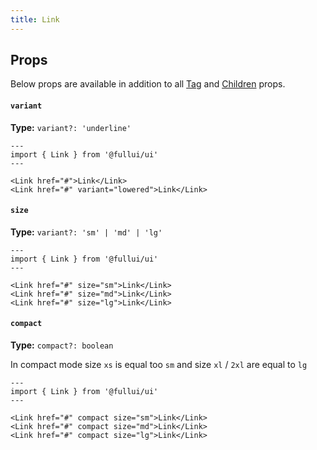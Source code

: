 ```yaml
---
title: Link
---
```


## Props
Below props are available in addition to all [Tag](/utility/tag) and [Children](/utility/children) props.

#### `variant`
**Type:** `variant?: 'underline'`
```astro live
---
import { Link } from '@fullui/ui'
---

<Link href="#">Link</Link>
<Link href="#" variant="lowered">Link</Link>
```

#### `size`
**Type:** `variant?: 'sm' | 'md' | 'lg'`
```astro live
---
import { Link } from '@fullui/ui'
---

<Link href="#" size="sm">Link</Link>
<Link href="#" size="md">Link</Link>
<Link href="#" size="lg">Link</Link>
```

#### `compact`
**Type:** `compact?: boolean`

In compact mode size `xs` is equal too `sm` and size `xl` / `2xl` are equal to `lg`
```astro live
---
import { Link } from '@fullui/ui'
---

<Link href="#" compact size="sm">Link</Link>
<Link href="#" compact size="md">Link</Link>
<Link href="#" compact size="lg">Link</Link>
```
